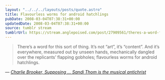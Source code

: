 ```yaml
---
layout: "../../../layouts/posts/quote.astro"
title: Flavourless worms for android hatchlings
pubDate: 2008-03-04T07:38:31+00:00
updatedDate: 2008-03-04T07:38:31+00:00
source: tumblr stream
tumblrUrl: https://stream.anglepoised.com/post/27909561/theres-a-word-for-this-sort-of-thing-its-not
---
```


> There&rsquo;s a word for this sort of thing. It&rsquo;s not &ldquo;art&rdquo;, it&rsquo;s &ldquo;content&rdquo;. And it&rsquo;s everywhere, measured out by unseen hands, mechanically dangled over the replicants&rsquo; flapping gobholes; flavourless worms for android hatchlings.

— <cite>[Charlie Brooker, _Supposing ... Sandi Thom is the musical antichrist_](https://www.theguardian.com/commentisfree/2006/jun/09/buyingmusic.comment)</cite>
